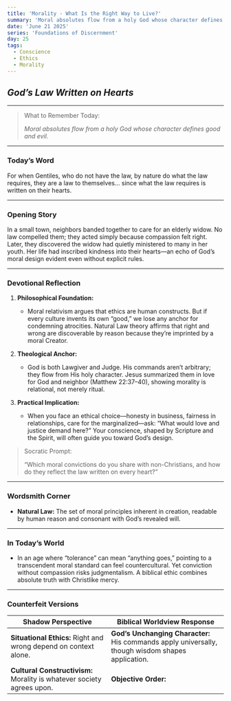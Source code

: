 ```yaml
---
title: 'Morality - What Is the Right Way to Live?'
summary: 'Moral absolutes flow from a holy God whose character defines good and evil.'
date: 'June 21 2025'
series: 'Foundations of Discernment'
day: 25
tags:
  - Conscience
  - Ethics
  - Morality
---
```



## *God’s Law Written on Hearts*

---

> What to Remember Today:
> 
> 
> *Moral absolutes flow from a holy God whose character defines good and evil.*
> 

---

### Today’s Word

<Scripture refText="Romans 2:14–15 (ESV)">
For when Gentiles, who do not have the law, by nature do what the law requires, they are a law to themselves… since what the law requires is written on their hearts.
</Scripture>

---

### Opening Story

In a small town, neighbors banded together to care for an elderly widow. No law compelled them; they acted simply because compassion felt right. Later, they discovered the widow had quietly ministered to many in her youth. Her life had inscribed kindness into their hearts—an echo of God’s moral design evident even without explicit rules.

---

### Devotional Reflection

1. **Philosophical Foundation:**
    
    - Moral relativism argues that ethics are human constructs. But if every culture invents its own “good,” we lose any anchor for condemning atrocities. Natural Law theory affirms that right and wrong are discoverable by reason because they’re imprinted by a moral Creator.
    
2. **Theological Anchor:**
    
    - God is both Lawgiver and Judge. His commands aren’t arbitrary; they flow from His holy character. Jesus summarized them in love for God and neighbor (Matthew 22:37–40), showing morality is relational, not merely ritual.
    
3. **Practical Implication:**
    
    - When you face an ethical choice—honesty in business, fairness in relationships, care for the marginalized—ask: “What would love and justice demand here?” Your conscience, shaped by Scripture and the Spirit, will often guide you toward God’s design.
    

> Socratic Prompt:
> 
> 
> “Which moral convictions do you share with non-Christians, and how do they reflect the law written on every heart?”
> 

---

### Wordsmith Corner

- **Natural Law:** The set of moral principles inherent in creation, readable by human reason and consonant with God’s revealed will.

---

### In Today’s World

- In an age where “tolerance” can mean “anything goes,” pointing to a transcendent moral standard can feel countercultural. Yet conviction without compassion risks judgmentalism. A biblical ethic combines absolute truth with Christlike mercy.

---

### Counterfeit Versions

| **Shadow Perspective** | **Biblical Worldview Response** |
| --- | --- |
| **Situational Ethics:** Right and wrong depend on context alone. | **God’s Unchanging Character:** His commands apply universally, though wisdom shapes application. |
| **Cultural Constructivism:** Morality is whatever society agrees upon. | **Objective Order:** 

